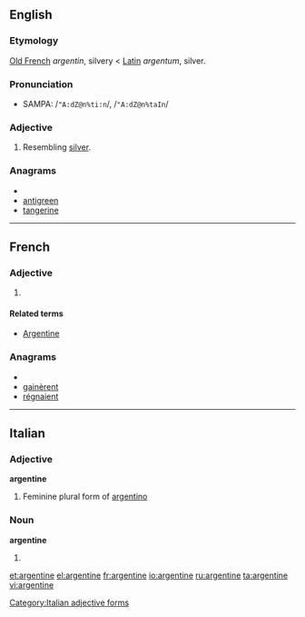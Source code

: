 {{also|Argentine}}
==English==

===Etymology===

[[Old French]] ''argentin'', silvery < [[Latin]] ''argentum'', silver.

===Pronunciation===
* SAMPA: /<tt>"A:dZ@n%ti:n</tt>/, /<tt>"A:dZ@n%taIn</tt>/

===Adjective===
{{en-adj}}

# Resembling [[silver]].

===Anagrams===
* {{alphagram|aeeginnrt}}
* [[antigreen#English|antigreen]]
* [[tangerine#English|tangerine]]


----

==French==

===Adjective===
{{fr-adj-form}}

# {{feminine of|argentin}}

====Related terms====
* [[Argentine]]

===Anagrams===
* {{alphagram|aeeginnrt}}
* [[gainèrent#French|gainèrent]]
* [[régnaient#French|régnaient]]


----

==Italian==

===Adjective===
'''argentine''' {{f}}

# Feminine plural form of [[argentino]]

===Noun===
'''argentine''' {{f}}

# {{plural of|[[argentina]]|lang=Italian}}

[[Category:Italian adjective forms]]

[[et:argentine]]
[[el:argentine]]
[[fr:argentine]]
[[io:argentine]]
[[ru:argentine]]
[[ta:argentine]]
[[vi:argentine]]